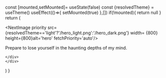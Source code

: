   const [mounted,setMounted]= useState(false)
  const {resolvedTheme} = useTheme()
  useEffect(()=>{
    setMounted(true)
  },[])
  if(!mounted){
    return null
  }
  return (
    <div className="flex flex-col md:flex-row  md:items-center max-w-screen-sm md:max-w-full">
    <NextImage priority src={resolvedTheme=='light'?'/hero_light.png':'/hero_dark.png'} width= {800} height={800}alt='hero' fetchPriority='auto'/>
    <div>
      <p className=" uppercase tracking tracking-widest inter text-sm w-[300px] bg-gradient-to-r dark:from-purple-600 from-black via-gray-800 to-slate-600 dark:via-cyan-600 dark:to-pink-800  max-w-xs text-transparent bg-clip-text ">
Prepare to lose yourself in the haunting depths of my mind.      </p>

    </div>
    </div>
  )
}
